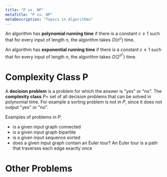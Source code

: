 ```yaml
---
title: "P vs. NP"
metaTitle: "P vs. NP"
metaDescription: "Topics in Algorithms"
---
```

<link
  rel="stylesheet"
  href="https://cdn.jsdelivr.net/npm/katex@0.11.0/dist/katex.min.css"
  integrity="sha384-BdGj8xC2eZkQaxoQ8nSLefg4AV4/AwB3Fj+8SUSo7pnKP6Eoy18liIKTPn9oBYNG"
  crossOrigin="anonymous"
/>

An algorithm has **polynomial running time** if there is a constant $c \geq 1$ such that for every input of length $n$, the algorithm takes $O(n^c)$ time.

An algorithm has **exponential running time** if there is a constant $c \geq 1$ such that for every input of length $n$, the algorithm takes $O(2^{n^c})$ time.

# Complexity Class P

A **decision problem** is a problem for which the answer is "yes" or "no". The **complexity class** $P =$ set of all decision problems that can be solved in polynomial time. For example a sorting problem is not in $P$, since it does not output "yes" or "no".

Examples of problems in $P$:
- is a given input graph connected
- is a given input graph bipartite
- is a given input sequence sorted
- does a given input graph contain an Euler tour? An Euler tour is a path that traverses each edge exactly once

# Other Problems

